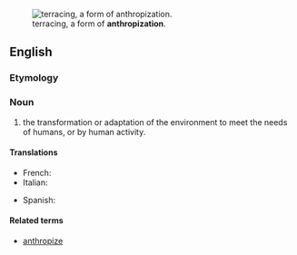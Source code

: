 [[Image:Landscape in Sa Pa (Vietnam).jpg|thumb|terracing, a form of '''anthropization'''.]]
==English==

===Etymology===
{{confix|anthropo|ization|lang=en}}

===Noun===
{{en-noun|-}}

# {{context|ecology|lang=en}} the transformation or adaptation of the environment to meet the needs of humans, or by human activity.

====Translations====
{{trans-top|transformation or adaptation of the environment to meet the needs of humans}}
* French: {{t+|fr|anthropisation|f}}
* Italian: {{t|it|antropizzazione|f}}
{{trans-mid}}
* Spanish: {{t|es|antropización|f}}
{{trans-bottom}}

====Related terms====
* [[anthropize]]